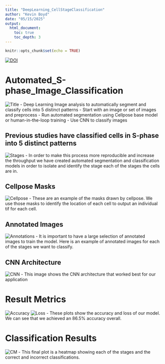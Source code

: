 ```yaml
---
title: "DeepLearning_CellStageClassification"
author: "Kevin Boyd"
date: "05/15/2025"
output:
  html_document:
    toc: true
    toc_depth: 3
---
```


```r
knitr::opts_chunk$set(echo = TRUE)
```



[![DOI](https://zenodo.org/badge/DOI/10.5281/zenodo.10247155.svg)](https://doi.org/10.5281/zenodo.10247155)

# Automated_S-phase_Image_Classification
![Title](cell_classification_images/Title.png)
- Deep Learning Image analysis to automatically segment and classify cells into 5 distinct patterns
- Start with an image or set of images and preprocess
- Run automated segmentation using Cellpose base model or human-in-the-loop training
- Use CNN to classify images

## Previous studies have classified cells in S-phase into 5 distinct patterns
![Stages](cell_classification_images/Cell_Stages.png)
- In order to make this process more reproducible and increase the throughput we have created automated segmentation and classification models in order to isolate and identify the stage each of the stages the cells are in.

## Cellpose Masks
![Cellpose](cell_classification_images/cellpose.png)
- These are an example of the masks drawn by cellpose. We use those masks to identify the location of each cell to output an individual tif for each cell. 

## Annotated Images
![Annotations](cell_classification_images/annotated_images.png)
- It is important to have a large selection of annotated images to train the model. Here is an example of annotated images for each of the stages we want to classify.

## CNN Architecture
![CNN](cell_classification_images/CNN_Architecture.png)
- This image shows the CNN architecture that worked best for our application

# Result Metrics
![Accuracy](cell_classification_images/accuracy.png)
![Loss](cell_classification_images//loss.png)
- These plots show the accuracy and loss of our model. We can see that we achieved an 86.5% accuracy overall.

# Classification Results
![CM](cell_classification_images/classification_results.png)
- This final plot is a heatmap showing each of the stages and the correct and incorrect classifications.

